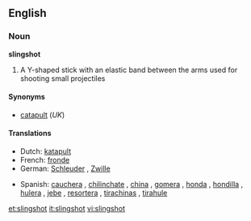 ==English==

===Noun===
'''slingshot'''

# A Y-shaped stick with an elastic band between the arms used for shooting small projectiles

====Synonyms====
*[[catapult]] (''UK'')

====Translations====
{{trans-top|Y-shaped stick}}
*Dutch: [[katapult]] {{m}}
*French: [[fronde]] {{f}}
*German: [[Schleuder]] {{f}}, [[Zwille]] {{f}}
{{trans-mid}}
*Spanish: [[cauchera]] {{f}} {{italbrac|Colombia}}, [[chilinchate]] {{m}} {{italbrac|Honduras}}, [[china]] {{f}} {{italbrac|Venezuela}}, [[gomera]] {{f}} {{italbrac|Argentina}}, [[honda]] {{f}} {{italbrac|Northwestern Venezuela|Peru|Uruguay}}, [[hondilla]] {{f}} {{italbrac|El Salvador|Honduras}}, [[hulera]] {{f}} {{italbrac|Nicaragua}}, [[jebe]] {{m}} {{italbrac|Peru}}, [[resortera]] {{f}} {{italbrac|Mexico|Ecuador}}, [[tirachinas]] {{m}} {{italbrac|Spain}}, [[tirahule]] {{m}} {{italbrac|Southeastern Mexico}}
{{trans-bottom}}

[[et:slingshot]]
[[it:slingshot]]
[[vi:slingshot]]